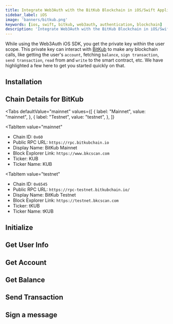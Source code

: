 ```yaml
---
title: Integrate Web3Auth with the BitKub Blockchain in iOS/Swift Applications
sidebar_label: iOS
image: 'banners/bitkub.png'
keywords: [ios, swift, bitkub, web3auth, authentication, blockchain]
description: 'Integrate Web3Auth with the BitKub Blockchain in iOS/Swift Applications | Documentation - Web3Auth'
---
```



<SEO
  title="Integrate Web3Auth with the BitKub Blockchain in iOS/Swift Applications"
  description="Integrate Web3Auth with the BitKub Blockchain in iOS/Swift Applications | Documentation - Web3Auth"
  image="https://web3auth.io/docs/banners/bitkub.png"
  slug="/embedded-wallets/connect-blockchain/evm/bitkub/ios"
/>

While using the Web3Auth iOS SDK, you get the private key within the user scope. This private key can interact with [BitKub](https://developers.bitkubchain.com/) to make any blockchain calls, like getting the user's `account`, fetching `balance`, `sign transaction`, `send transaction`, `read` from and `write` to the smart contract, etc. We have highlighted a few here to get you started quickly on that.

## Installation

<InstallationSnippet />

## Chain Details for BitKub

<Tabs
 defaultValue="mainnet"
  values={[
    { label: "Mainnet", value: "mainnet", },
    { label: "Testnet", value: "testnet", },
  ]}
>
<TabItem
  value="mainnet"
>

- Chain ID: `0x60`
- Public RPC URL: `https://rpc.bitkubchain.io`
- Display Name: BitKub Mainnet
- Block Explorer Link: `https://www.bkcscan.com`
- Ticker: KUB
- Ticker Name: KUB

</TabItem>

<TabItem
  value="testnet"
>

- Chain ID: `0x6545`
- Public RPC URL: `https://rpc-testnet.bitkubchain.io/`
- Display Name: BitKub Testnet
- Block Explorer Link: `https://testnet.bkcscan.com`
- Ticker: tKUB
- Ticker Name: tKUB

</TabItem>
</Tabs>

## Initialize

<InitialisationSnippet />

## Get User Info

<UserInfoSnippet />

## Get Account

<GetAccountSnippet />

## Get Balance

<GetBalanceSnippet />

## Send Transaction

<SendTransactionSnippet />

## Sign a message

<SignMessageSnippet />
